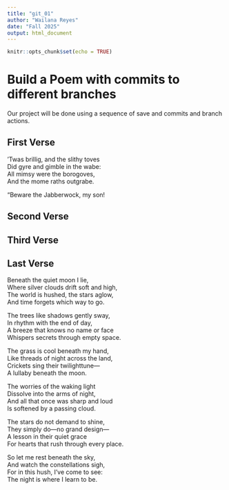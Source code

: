 ```yaml
---
title: "git_01"
author: "Wailana Reyes"
date: "Fall 2025"
output: html_document
---
```


```r
knitr::opts_chunk$set(echo = TRUE)
```
# Build a Poem with commits to different branches
Our project will be done using a sequence of save and commits and branch actions.
<!-- Do not modify or change any text in "!--" bracketed areas such as this --- these are instructions to
you, if you change any of this the git program will notice it and compromise your git merging strategy !-->

## First Verse 
<!--Put the first five lines of a poem by Lewis Carrol in this section!-->

’Twas brillig, and the slithy toves  
      Did gyre and gimble in the wabe:   
All mimsy were the borogoves,  
      And the mome raths outgrabe.   

“Beware the Jabberwock, my son!  

## Second Verse
<!--Put the first five lines of a poem by Robert Frost here!-->

## Third Verse
<!--Put the first two verses of The Walrus and the Carpenter here!-->

## Last Verse
<!--Put a short poem you created using chatGPT of 20 to 30 lines,here!-->


Beneath the quiet moon I lie,  
Where silver clouds drift soft and high,   
The world is hushed, the stars aglow,  
And time forgets which way to go.  

The trees like shadows gently sway,  
In rhythm with the end of day,   
A breeze that knows no name or face  
Whispers secrets through empty space.  

The grass is cool beneath my hand,   
Like threads of night across the land,   
Crickets sing their twilighttune—  
A lullaby beneath the moon.  

The worries of the waking light  
Dissolve into the arms of night,   
And all that once was sharp and loud   
Is softened by a passing cloud.  

The stars do not demand to shine,  
They simply do—no grand design—  
A lesson in their quiet grace  
For hearts that rush through every place.  

So let me rest beneath the sky,  
And watch the constellations sigh,   
For in this hush, I’ve come to see:  
The night is where I learn to be.  

